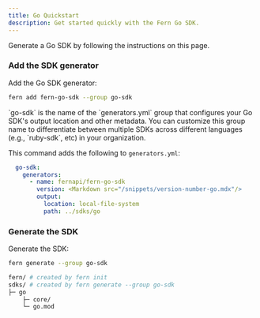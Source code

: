 ```yaml
---
title: Go Quickstart
description: Get started quickly with the Fern Go SDK.
---
```


Generate a Go SDK by following the instructions on this page. 

<Markdown src="/products/sdks/snippets/setup-fern-folder-callout.mdx"/>

<Steps>

<Markdown src="/products/sdks/snippets/pass-fern-check.mdx"/>

### Add the SDK generator

Add the Go SDK generator:

```bash
fern add fern-go-sdk --group go-sdk
```
<Note>
  `go-sdk` is the name of the `generators.yml` group that configures your Go
  SDK's output location and other metadata. You can customize this group name to
  differentiate between multiple SDKs across different languages (e.g.,
   `ruby-sdk`, etc) in your organization.
</Note>

This command adds the following to `generators.yml`:

```yaml
  go-sdk:
    generators:
      - name: fernapi/fern-go-sdk
        version: <Markdown src="/snippets/version-number-go.mdx"/>
        output:
          location: local-file-system
          path: ../sdks/go
```

### Generate the SDK

  Generate the SDK:

  ```bash
  fern generate --group go-sdk
  ```

  <Markdown src="/products/sdks/snippets/generate-sdk.mdx"/>

```bash
fern/ # created by fern init
sdks/ # created by fern generate --group go-sdk
├─ go
    ├─ core/
    └─ go.mod
```
</Steps>